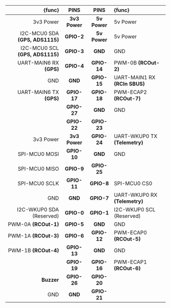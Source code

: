 | {func}                          | PINS          | PINS         | {func}                        |
|--------------------------------:|:-------------:|:------------:|:------------------------------|
| 3v3 Power                       | **3v3 Power** | **5v Power** | 5v Power                      |
| I2C-MCU0 SDA **(GPS, ADS1115)** | **GPIO-2**    | **5v Power** | 5v Power                      |
| I2C-MCU0 SCL **(GPS, ADS1115)** | **GPIO-3**    | **GND**      | GND                           |
| UART-MAIN6 RX **(GPS)**         | **GPIO-4**    | **GPIO-14**  | PWM-0B **(RCOut-2)**          |
| GND                             | **GND**       | **GPIO-15**  | UART-MAIN1 RX **(RCIn SBUS)** |
| UART-MAIN6 TX **(GPS)**         | **GPIO-17**   | **GPIO-18**  | PWM-ECAP2 **(RCOut-7)**       |
|                                 | **GPIO-27**   | **GND**      | GND                           |
|                                 | **GPIO-22**   | **GPIO-23**  |                               |
| 3v3 Power                       | **3v3 Power** | **GPIO-24**  | UART-WKUP0 TX **(Telemetry)** |
| SPI-MCU0 MOSI                   | **GPIO-10**   | **GND**      | GND                           |
| SPI-MCU0 MISO                   | **GPIO-9**    | **GPIO-25**  |                               |
| SPI-MCU0 SCLK                   | **GPIO-11**   | **GPIO-8**   | SPI-MCU0 CS0                  |
| GND                             | **GND**       | **GPIO-7**   | UART-WKUP0 RX **(Telemetry)** |
| I2C-WKUP0 SDA (Reserved)        | **GPIO-0**    | **GPIO-1**   | I2C-WKUP0 SCL (Reserved)      |
| PWM-0A **(RCOut-1)**            | **GPIO-5**    | **GND**      | GND                           |
| PWM-1A **(RCOut-3)**            | **GPIO-6**    | **GPIO-12**  | PWM-ECAP0 **(RCOut-5)**       |
| PWM-1B **(RCOut-4)**            | **GPIO-13**   | **GND**      | GND                           |
|                                 | **GPIO-19**   | **GPIO-16**  | PWM-ECAP1 **(RCOut-6)**       |
| **Buzzer**                      | **GPIO-26**   | **GPIO-20**  |                               |
| GND                             | **GND**       | **GPIO-21**  |                               |
